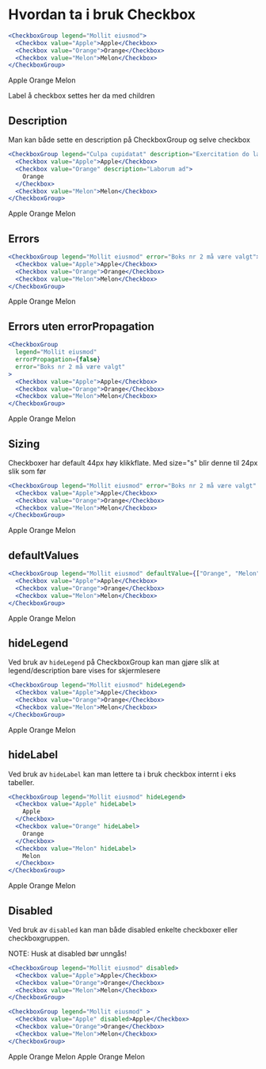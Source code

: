 
<Meta title="ds-react/form/checkbox/intro" />

# Hvordan ta i bruk Checkbox

```jsx
<CheckboxGroup legend="Mollit eiusmod">
  <Checkbox value="Apple">Apple</Checkbox>
  <Checkbox value="Orange">Orange</Checkbox>
  <Checkbox value="Melon">Melon</Checkbox>
</CheckboxGroup>
```

<Canvas>
  <CheckboxGroup legend="Mollit eiusmod">
    <Checkbox value="Apple">Apple</Checkbox>
    <Checkbox value="Orange">Orange</Checkbox>
    <Checkbox value="Melon">Melon</Checkbox>
  </CheckboxGroup>
</Canvas>

Label å checkbox settes her da med children

## Description

Man kan både sette en description på CheckboxGroup og selve checkbox

```jsx
<CheckboxGroup legend="Culpa cupidatat" description="Exercitation do labore">
  <Checkbox value="Apple">Apple</Checkbox>
  <Checkbox value="Orange" description="Laborum ad">
    Orange
  </Checkbox>
  <Checkbox value="Melon">Melon</Checkbox>
</CheckboxGroup>
```

<Canvas>
  <CheckboxGroup legend="Mollit eiusmod" description="Exercitation do labore">
    <Checkbox value="Apple">Apple</Checkbox>
    <Checkbox value="Orange" description="Laborum ad">
      Orange
    </Checkbox>
    <Checkbox value="Melon">Melon</Checkbox>
  </CheckboxGroup>
</Canvas>

## Errors

```jsx
<CheckboxGroup legend="Mollit eiusmod" error="Boks nr 2 må være valgt">
  <Checkbox value="Apple">Apple</Checkbox>
  <Checkbox value="Orange">Orange</Checkbox>
  <Checkbox value="Melon">Melon</Checkbox>
</CheckboxGroup>
```

<Canvas>
  <CheckboxGroup legend="Mollit eiusmod" error="Boks nr 2 må være valgt">
    <Checkbox value="Apple">Apple</Checkbox>
    <Checkbox value="Orange">Orange</Checkbox>
    <Checkbox value="Melon">Melon</Checkbox>
  </CheckboxGroup>
</Canvas>

## Errors uten errorPropagation

```jsx
<CheckboxGroup
  legend="Mollit eiusmod"
  errorPropagation={false}
  error="Boks nr 2 må være valgt"
>
  <Checkbox value="Apple">Apple</Checkbox>
  <Checkbox value="Orange">Orange</Checkbox>
  <Checkbox value="Melon">Melon</Checkbox>
</CheckboxGroup>
```

<Canvas>
  <CheckboxGroup
    legend="Mollit eiusmod"
    errorPropagation={false}
    error="Boks nr 2 må være valgt"
  >
    <Checkbox value="Apple">Apple</Checkbox>
    <Checkbox value="Orange" error="Boksen må være valgt">
      Orange
    </Checkbox>
    <Checkbox value="Melon">Melon</Checkbox>
  </CheckboxGroup>
</Canvas>

## Sizing

Checkboxer har default 44px høy klikkflate. Med size="s" blir denne til 24px slik som før

```jsx
<CheckboxGroup legend="Mollit eiusmod" error="Boks nr 2 må være valgt" size="s">
  <Checkbox value="Apple">Apple</Checkbox>
  <Checkbox value="Orange">Orange</Checkbox>
  <Checkbox value="Melon">Melon</Checkbox>
</CheckboxGroup>
```

<Canvas>
  <CheckboxGroup
    legend="Mollit eiusmod"
    error="Boks nr 2 må være valgt"
    size="s"
  >
    <Checkbox value="Apple">Apple</Checkbox>
    <Checkbox value="Orange" error="Boksen må være valgt">
      Orange
    </Checkbox>
    <Checkbox value="Melon">Melon</Checkbox>
  </CheckboxGroup>
</Canvas>

## defaultValues

```jsx
<CheckboxGroup legend="Mollit eiusmod" defaultValue={["Orange", "Melon"]}>
  <Checkbox value="Apple">Apple</Checkbox>
  <Checkbox value="Orange">Orange</Checkbox>
  <Checkbox value="Melon">Melon</Checkbox>
</CheckboxGroup>
```

<Canvas>
  <CheckboxGroup legend="Mollit eiusmod" defaultValue={["Orange", "Melon"]}>
    <Checkbox value="Apple">Apple</Checkbox>
    <Checkbox value="Orange">Orange</Checkbox>
    <Checkbox value="Melon">Melon</Checkbox>
  </CheckboxGroup>
</Canvas>

## hideLegend

Ved bruk av `hideLegend` på CheckboxGroup kan man gjøre slik at legend/description bare vises for skjermlesere

```jsx
<CheckboxGroup legend="Mollit eiusmod" hideLegend>
  <Checkbox value="Apple">Apple</Checkbox>
  <Checkbox value="Orange">Orange</Checkbox>
  <Checkbox value="Melon">Melon</Checkbox>
</CheckboxGroup>
```

<Canvas>
  <CheckboxGroup legend="Mollit eiusmod" hideLegend>
    <Checkbox value="Apple">Apple</Checkbox>
    <Checkbox value="Orange">Orange</Checkbox>
    <Checkbox value="Melon">Melon</Checkbox>
  </CheckboxGroup>
</Canvas>

## hideLabel

Ved bruk av `hideLabel` kan man lettere ta i bruk checkbox internt i eks tabeller.

```jsx
<CheckboxGroup legend="Mollit eiusmod" hideLegend>
  <Checkbox value="Apple" hideLabel>
    Apple
  </Checkbox>
  <Checkbox value="Orange" hideLabel>
    Orange
  </Checkbox>
  <Checkbox value="Melon" hideLabel>
    Melon
  </Checkbox>
</CheckboxGroup>
```

<Canvas>
  <CheckboxGroup legend="Mollit eiusmod" hideLegend>
    <Checkbox value="Apple" hideLabel>
      Apple
    </Checkbox>
    <Checkbox value="Orange" hideLabel>
      Orange
    </Checkbox>
    <Checkbox value="Melon" hideLabel>
      Melon
    </Checkbox>
  </CheckboxGroup>
</Canvas>

## Disabled

Ved bruk av `disabled` kan man både disabled enkelte checkboxer eller checkboxgruppen.

NOTE: Husk at disabled bør unngås!

```jsx
<CheckboxGroup legend="Mollit eiusmod" disabled>
  <Checkbox value="Apple">Apple</Checkbox>
  <Checkbox value="Orange">Orange</Checkbox>
  <Checkbox value="Melon">Melon</Checkbox>
</CheckboxGroup>

<CheckboxGroup legend="Mollit eiusmod" >
  <Checkbox value="Apple" disabled>Apple</Checkbox>
  <Checkbox value="Orange">Orange</Checkbox>
  <Checkbox value="Melon">Melon</Checkbox>
</CheckboxGroup>
```

<Canvas>
  <div>
    <CheckboxGroup legend="Mollit eiusmod" disabled>
      <Checkbox value="Apple">Apple</Checkbox>
      <Checkbox value="Orange">Orange</Checkbox>
      <Checkbox value="Melon">Melon</Checkbox>
    </CheckboxGroup>
    <CheckboxGroup legend="Mollit eiusmod">
      <Checkbox value="Apple" disabled>
        Apple
      </Checkbox>
      <Checkbox value="Orange">Orange</Checkbox>
      <Checkbox value="Melon">Melon</Checkbox>
    </CheckboxGroup>
  </div>
</Canvas>
